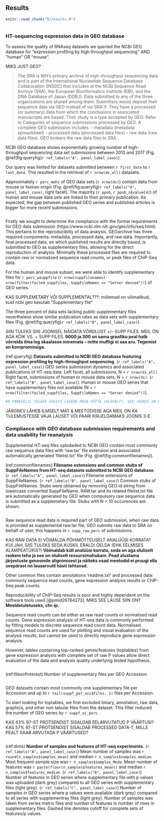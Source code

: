 
## Results {-}

```r
knitr::read_chunk("R/results.R")
```


```r

```

### HT-sequencing expression data in GEO database {-}

To assess the quality of RNAseq datasets we queried the NCBI GEO database for "expression profiling by high throughput sequencing" AND "human" OR "mouse". 

MIKS JUST GEO?

>The SRA is NIH's primary archive of high-throughput sequencing data and is part of the International Nucleotide Sequence Database Collaboration (INSDC) that includes at the NCBI Sequence Read Archive (SRA), the European Bioinformatics Institute (EBI), and the DNA Database of Japan (DDBJ). Data submitted to any of the three organizations are shared among them.
Submitters would deposit their sequence data via GEO instead of via SRA if:
They have a processed (or summary) data from which the conclusions in associated manuscripts are based.
Their study is a type accepted by GEO. Refer to Categories of sequence submissions processed by GEO.
A complete GEO submission includes:
  - metadata (metadata spreadsheet)
  - processed data (processed data files)
  - raw data (raw data files).
GEO brokers the raw data files to SRA.

NCBI GEO database shows exponentially growing number of high-throughput sequencing data set submissions between 2012 and 2017 (Fig. \@ref(fig:queryfig)`r ref_labels("A", panel_label_case)`). 

Our query was limited for datasets submitted between `r first_date` to `r last_date`. 
This resulted in the retrieval of `r nrow(ds_all)` datasets.

Approximately `r perc_mmhs` of GEO data sets (`r nrow(ds)`) contain data from mouse or human origin (Fig. \@ref(fig:queryfig)`r ref_labels("A", panel_label_case)`, right facet).
The majority (`r ppub`, `r ppub_n$value[4]`) of human and mouse data sets are linked to their primary publication.
As expected, the gap between published GEO series and published articles is bigger for more recent submissions.


```r

```

Firstly we sought to determine the compliance with the formal requirements for GEO data submission (https://www.ncbi.nlm.nih.gov/geo/info/seq.html). 
This pertains to the reproducibitly of data analysis. GEOarchive has three required components: metadata, processed data, and raw data. 
Importantly, final processed data, on which published results are directly based, is submitted to GEO as supplementary files, allowing for the direct reproduction of analysis.
Minimally these processed files are required to contain raw or normalized sequence read counts, or peak files of ChIP-Seq data. 

For the human and mouse subset, we were able to identify supplementary files for `r perc_wsuppfile` (`r nrow(suppfilenames) - nrow(filter(failed_suppfiles, SuppFileNames == "Server denied"))`) of GEO series.  

KAS SUPPLEMETARY VÕI SUPPLEMENTAL???: mõlemad on võimalikud, kuid ncbi geo kasutab "Supplementary file"

The three percent of data sets lacking public supplementary files nevertheless show similar publication rates as data sets with supplementary files (Fig. \@ref(fig:queryfig)`r ref_labels("B", panel_label_case)`). 

SIIN TULEKS SIIS JOONISEL NÄIDATA VÕRDLUST +/- SUPP FILES. MEIL ON AGA KÕIK VS. + SUPP FILES. **9000 ja 300 on sama graafiku peal halb võrrelda ilma log skaalasse minemata -- mitte muffigi ei saa aru. Tegemist on kompromissiga.**

(ref:queryfig) __Datasets submitted to NCBI GEO database featuring expression profiling by high-throughput sequencing__. (`r ref_labels("A", panel_label_case)`) GEO series submission dynamics and associated publications of HT-seq data. Left facet, all submissions, N = `r nrow(ds_all)`. Right facet, submissions of human or mouse data sets, N = `r nrow(ds)`. (`r ref_labels("B", panel_label_case)`). Human or mouse GEO series that have supplementary files not available (N = `r nrow(filter(failed_suppfiles, SuppFileNames == "Server denied"))`).

```r
#B PANEEELIL TULEKS FACETI LEGEND MAHA VÕTTA (ÜLEVALT). SEE JOONIS ON KUIDAGI EBASÜMMEETRILINE. ÄKKI B PANEEL OMAETTE SUP JOONISESSE PANNA?
```


JÄRGNEV LÄHEB ILMSELT MAT & MEETODISSE AGA MEIL ON KA TULEMUSTESSE VAJA LAUSET VÕI PAARI KIRJELDAMAKS JOONIS 3-E.

### Compliance with GEO database submission requirements and data usability for reanalysis {-}

Supplemental HT-seq files uplodaded to NCBI GEO contain most commonly raw sequence data files with 'raw.tar' file extension and associated automatically generated 'filelist.txt' file (Fig. \@ref(fig:commonfilenames)).

(ref:commonfilenames) __Filename extensions and common stubs of SuppFileNames from HT-seq datasets submitted to NCBI GEO database__. (`r ref_labels("A", panel_label_case)`) Filename extensions of SuppFileNames. (`r ref_labels("B", panel_label_case)`) Common stubs of SuppFileNames. Stubs were obtained by removing GEO id string from lowercase converted SuppFileName. RAW.tar and its related filelist.txt file are automatically generated by GEO when compulsory raw sequence data is submitted as a supplemetary file. Stubs with N > 10 occurences are shown.

```r

```

Raw sequence read data is required part of GEO submission, when raw data is provided as supplemental raw.tar file, GEO submits raw data to SRA on behalf of user, this happens in `r supp_raw_perc` of submissions.

KAS RAW DATA EI VÕIMALDA PÕHIMÕTTELISELT ANALÜÜSI KORRATA? KUI JAH, SIIS TULEKS SEDA KUSKIL ERALDI ÖELDA (EHK EELMISES ALAMPEATÜKIS?) **Võimaldab küll analüüsi korrata, seda on aga oluliselt raskem teha ja see on oluliselt ressursimahukam. Pead alustama järjestuste genoomile alignimisest ja näiteks osad meetodid ei pruugi olla seepärast nn lauaarvutil hästi tehtavad.**

Other common files contain annotations 'readme.txt' and processed data: commonly sequence read counts, gene expression analysis results or ChIP-Seq peak counts. 

Reproducibility of ChIP-Seq results is poor and highly dependent on the software tools used [@pmid26764273]. MIKS SEE LAUSE SIIN ON? **Meeldetuletuseks, chr-ip.**

Sequence read counts can be either as raw read counts or normalised read counts.
Gene expression analysis of HT-seq data is commonly performed by fitting models to discrete sequence read count data.
Normalised sequence read counts are used for plotting and visual evaluation of the analysis results, but cannot be used to directly reproduce gene expression analysis. 

However, tables containing top-ranked genes/features (toptables) from gene expression analysis with complete set of raw P values allow direct evaluation of the data and analysis quality underlying tested hypothesis.

```r

```


(ref:filesofinterest) Number of supplementary files per GEO Accession.

```r

```

GEO datasets contain most commonly one supplementary file per Accession and up to `r tail(suppf_per_acc$Files, 1)` files per Accession.

To start looking for toptables, we first excluded binary, annotation, raw data, graphics, and other non tabular files from the dataset. 
This filter reduced the number of GEO series by `r suppf_oi_perc`.

KAS 43% 97-ST PROTSENDIST SISALDAB EELARVUTATUD P VÄÄRTUSI?
KAS 57% 97-ST PROTSENDIST SISALDAB PROCESSED DATA-T, MILLE PEALT SAAB ARVUTADA P VÄÄRTUSED?

```r

```

(ref:dims) __Number of samples and features of HT-seq experiments.__ (`r ref_labels("A", panel_label_case)`) Mean number of samples was `r round(n_samples$samples_mean)` and median `r n_samples$samples_median`. Most frequent sample size was `r n_samples$samples_Mode`. Mean number of features was `r paste(floor(n_samples$features_mean))` and median `r n_samples$features_median`. (`r ref_labels("B", panel_label_case)`) Number of features in GEO series where supplementary file with p values was uploaded (dark grey) compared to all GEO series with supplementary files (light grey). (`r ref_labels("C", panel_label_case)`) Number of samples in GEO series where p values were available (dark grey) compared to all series with supplementray files (light grey). Number of samples was taken from series matrix files and number of features is number of rows in supplementary files. Dashed line denotes cutoff for complete sets of features/p values.

```r

```

